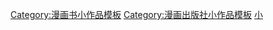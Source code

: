 {{asbox
| image     = Marvel Logo.svg
| pix       = 48
| qualifier = 关于[[漫威漫畫]]
| category  = 漫威漫畫小作品
| name = Template:漫威漫畫小作品
}}
<noinclude>
[[Category:漫画书小作品模板]]
[[Category:漫画出版社小作品模板]]
[[Category:漫威漫畫模板|小]]
</noinclude>